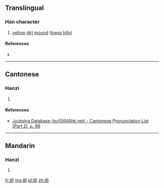 ==Translingual==

===Han character===
{{Han char|rn=46|rad=山|as=05|sn=8|four=|canj=山竹竹中 (UHHL), 山竹中中 (UHLL)|ids=⿱山卯}}

# [[yellow]] [[dirt]] [[mound]] ([[loess]] [[hill]]s)

====References====
* {{Han ref|kx=0310.071|hdz=10768.090|uh=5CC1|ud=23745}}

----

==Cantonese==

===Hanzi===
{{yue-hanzi|jyut=[[maau5]]|y=maau5}}

# {{defn|lang=yue|sort=山05}}

====References====
* [http://www.iso10646hk.net/jp/document/download.jsp Jyutping Database (iso10646hk.net) - Cantonese Pronunciation List (Part 2), p. 99]

----

==Mandarin==

===Hanzi===
{{cmn-hanzi|pin=[[mǎo]] ([[mao3]])|wg=mao<sup>3</sup>}}

# {{defn|lang=cmn|sort=山05}}

[[fr:峁]]
[[mg:峁]]
[[pl:峁]]
[[zh:峁]]